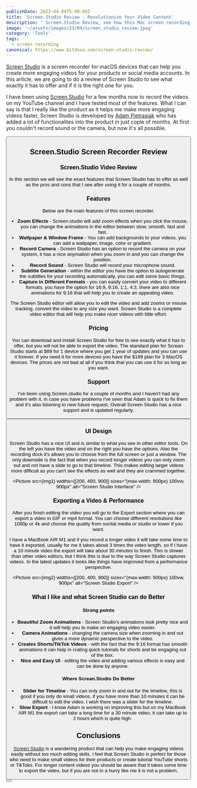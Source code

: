 ```yaml
---
publishDate: 2023-04-04T5:00:00Z
title: 'Screen.Studio Review - Revolutionize Your Video Content'
description: ' Screen.Studio Review, see how this Mac screen recording tool can help you make more engaging videos'
image: '~/assets/images/23/04/screen_studio_review.jpeg'
category: 'Tools'
tags:
  - screen recording
canonical: https://www.bitdoze.com/screen-studio-review/
---
```



[Screen Studio](https://go.bitdoze.com/screen-studio) is a screen recorder for macOS devices that can help you create more engaging videos for your products or social media accounts. In this article, we are going to do a review of Screen Studio to see what exactly it has to offer and if it is the right one for you.

I have been using [Screen Studio](https://go.bitdoze.com/screen-studio) for a few months now to record the videos on my YouTube channel and I have tested most of the features. What I can say is that I really like the product as it helps me make more engaging videos faster, Screen Studio is developed by [Adam Pietrasiak](https://twitter.com/pie6k) who has added a lot of functionalites into the product in just cople of months. At first you couldn't record sound or the camera, but now it's all possible.

<Button link="https://go.bitdoze.com/screen-studio" text="Check Screen Studio" />

## Screen.Studio Screen Recorder Review

### Screen.Studio Video Review

<YouTubeEmbed url="https://www.youtube.com/embed/J9zGVtfMQi0" label="Screen.Studio Review" />

In this section we will see the exact features that Screen Studio has to offer as well as the pros and cons that I see after using it for a couple of months.

### Features

Below are the main features of this screen recorder.

- **Zoom Effects** - Screen.studio will add zoom effects when you click the mouse, you can change the animations in the editor between slow, smooth, fast and fast.
- **Wallpaper & Window Frame** - You can add backgrounds to your videos, you can add a wallpaper, image, color or gradient.
- **Record Camera** - Screen Studio has an option to record the camera on your system, it has a nice anymation when you zoom in and you can change the position.
- **Record Sound** - Screen Studio will record your microphone sound.
- **Subtitle Generation** - within the editor you have the option to autogenerate the subtitles for your recording automatically, you can edit some basic things.
- **Capture in Different Formats** - you can easily convert your video to different formats, you have the option for 16:9, 9:16, 1:1, 4:3, there are also nice animations for 9:16 that will help you to create an appealing video.

The Screen Studio editor will allow you to edit the video and add zooms or mouse tracking, convert the video to any size you want. Screen Studio is a complete video editor that will help you make nicer videos with little effort.

### Pricing

You can download and install Screen Studio for free to see exactly what it has to offer, but you will not be able to export the video. The standard plan for Screan Studio starts at $89 for 1 device where you get 1 year of updates and you can use it forever. If you need it for more devices you have the $189 plan for 3 MacOS devices. The prices are not bad at all if you think that you can use it for as long as you want.

### Support

I've been using Screen.studio for a couple of months and I haven't had any problem with it, in case you have problems I've seen that Adam is quick to fix them and it's also listening to new future request. Overall Screen Studio has a nice support and is updated regularly.

<Button link="https://go.bitdoze.com/screen-studio" text="Check Screen Studio" />

### UI Design

Screen Studio has a nice UI and is similar to what you see in other editor tools. On the left you have the video and on the right you have the options. Also the recording dock it's allows you to choose from the full screen or just a window. The only downside is the fact that when you record longer videos you can only zoom out and not have a slide to go to that timeline. This makes editing larger videos more difficult as you can't see the effects as well and they are crammed together.

<Picture src={img1} widths={[200, 400, 900]} sizes="(max-width: 900px) 100vw, 900px" alt="Screen Studio Interface" />

### Exporting a Video & Performance

After you finish editing the video you will go to the Export section where you can export a video in GIF or mp4 format. You can choose different resolutions like 1080p or 4k and choose the quality from soclial media or studio or lower if you want.

I have a MacBook AIR M1 and if you record a longer video it will take some time to have it exported, usually for me it takes about 3 times the video length, so if I have a 10 minute video the export will take about 30 minutes to finish. This is slower than other video editors, but I think this is due to the way Screen Studio captures videos. In the latest updates it looks like things have improved from a performance perspective.

<Picture src={img2} widths={[200, 400, 900]} sizes="(max-width: 900px) 100vw, 900px" alt="Screen Studio Export" />

### What I like and what Screen Studio can do Better

#### Strong points

- **Beautiful Zoom Animations** - Screen Studio's animations look pretty nice and it will help you to make an engaging video easier.
- **Camera Animations** - changing the camera size when zooming in and out gives a more dynamic perspective to the video.
- **Creates Shorts/TikTok Videos** - with the fact that the 9:16 format has smooth animations it can help in crating quick tutorials for shorts and be engaging out of the box.
- **Nice and Easy UI** - editing the video and adding various effects is easy and can be done by anyone.

#### Where Screan.Studio Do Better

- **Slider for Timeline** - You can only zoom in and out for the timeline, this is good if you only do small videos, if you have more than 10 minutes it can be difficult to edit the video. I wish there was a slider for the timeline.
- **Slow Export** - I know Adam is working on improving this but on my MacBook AIR M1 the export can take a long time for a 30 minute video, it can take up to 2 hours which is quite high.

## Conclusions

[Screen Studio](https://go.bitdoze.com/screen-studio) is a wandering product that can help you make engaging videos easily without too much editing skills. I feel that Screen Studio is perfect for those who need to make small videos for their products or create tutorial YouTube shorts or TikToks. For longer content videos you should be aware that it takes some time to export the video, but if you are not in a hurry like me it is not a problem.

<Button link="https://go.bitdoze.com/screen-studio" text="Check Screen Studio" />
